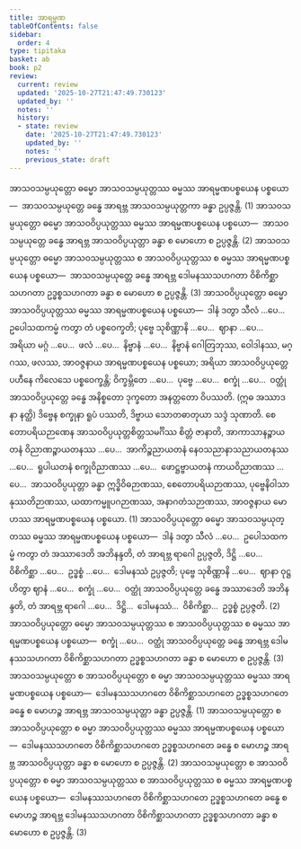 ```yaml
---
title: အာရမ္မဏ
tableOfContents: false
sidebar:
  order: 4
type: tipitaka
basket: ab
book: p2
review:
  current: review
  updated: '2025-10-27T21:47:49.730123'
  updated_by: ''
  notes: ''
  history:
  - state: review
    date: '2025-10-27T21:47:49.730123'
    updated_by: ''
    notes: ''
    previous_state: draft
---
```



<ReviewStatus review={frontmatter.review} showDetails={true} />

<HypothesisAnnotation frontmatter={frontmatter} />

<DynamicBreadcrumb />

<Division number="77" book="p2" e="ch" v="38" p="70">

<Paragraph number="1180" book="p2">
အာသဝသမ္ပယုတ္တော ဓမ္မော အာသဝသမ္ပယုတ္တဿ ဓမ္မဿ အာရမ္မဏပစ္စယေန ပစ္စယော—  အာသဝသမ္ပယုတ္တေ ခန္ဓေ အာရဗ္ဘ အာသဝသမ္ပယုတ္တကာ ခန္ဓာ ဥပ္ပဇ္ဇန္တိ. (1)
</Paragraph>

<Paragraph number="1181" book="p2">
အာသဝသမ္ပယုတ္တော ဓမ္မော အာသဝဝိပ္ပယုတ္တဿ ဓမ္မဿ အာရမ္မဏပစ္စယေန ပစ္စယော—  အာသဝသမ္ပယုတ္တေ ခန္ဓေ အာရဗ္ဘ အာသဝဝိပ္ပယုတ္တာ ခန္ဓာ စ မောဟော စ ဥပ္ပဇ္ဇန္တိ. (2)
</Paragraph>

<Paragraph number="1182" book="p2">
အာသဝသမ္ပယုတ္တော ဓမ္မော အာသဝသမ္ပယုတ္တဿ စ အာသဝဝိပ္ပယုတ္တဿ စ ဓမ္မဿ အာရမ္မဏပစ္စယေန ပစ္စယော—  အာသဝသမ္ပယုတ္တေ ခန္ဓေ အာရဗ္ဘ ဒေါမနဿသဟဂတာ ဝိစိကိစ္ဆာသဟဂတာ ဥဒ္ဓစ္စသဟဂတာ ခန္ဓာ စ မောဟော စ ဥပ္ပဇ္ဇန္တိ. (3)
</Paragraph>

</Division>
<Division number="78" book="p2" e="ch" v="38" p="70">

<Paragraph number="1183" book="p2">
အာသဝဝိပ္ပယုတ္တော ဓမ္မော အာသဝဝိပ္ပယုတ္တဿ ဓမ္မဿ အာရမ္မဏပစ္စယေန ပစ္စယော—  ဒါနံ ဒတွာ သီလံ …ပေ…  ဥပေါသထကမ္မံ ကတွာ တံ ပစ္စဝေက္ခတိ; ပုဗ္ဗေ သုစိဏ္ဏာနိ …ပေ…  ဈာနာ …ပေ…  အရိယာ မဂ္ဂံ …ပေ…  ဖလံ …ပေ…  နိဗ္ဗာနံ …ပေ…  နိဗ္ဗာနံ ဂေါတြဘုဿ, ဝေါဒါနဿ, မဂ္ဂဿ, ဖလဿ, အာဝဇ္ဇနာယ အာရမ္မဏပစ္စယေန ပစ္စယော; အရိယာ အာသဝဝိပ္ပယုတ္တေ ပဟီနေ ကိလေသေ ပစ္စဝေက္ခန္တိ; ဝိက္ခမ္ဘိတေ …ပေ…  ပုဗ္ဗေ …ပေ…  စက္ခုံ …ပေ…  ဝတ္ထုံ အာသဝဝိပ္ပယုတ္တေ ခန္ဓေ အနိစ္စတော ဒုက္ခတော အနတ္တတော ဝိပဿတိ. (ဣဓ အဿာဒနာ နတ္ထိ) ဒိဗ္ဗေန စက္ခုနာ ရူပံ ပဿတိ, ဒိဗ္ဗာယ သောတဓာတုယာ သဒ္ဒံ သုဏာတိ. စေတောပရိယဉာဏေန အာသဝဝိပ္ပယုတ္တစိတ္တသမင်္ဂိဿ စိတ္တံ ဇာနာတိ, အာကာသာနဉ္စာယတနံ ဝိညာဏဉ္စာယတနဿ …ပေ…  အာကိဉ္စညာယတနံ နေဝသညာနာသညာယတနဿ …ပေ…  ရူပါယတနံ စက္ခုဝိညာဏဿ …ပေ…  ဖောဋ္ဌဗ္ဗာယတနံ ကာယဝိညာဏဿ …ပေ…  အာသဝဝိပ္ပယုတ္တာ ခန္ဓာ ဣဒ္ဓိဝိဓဉာဏဿ, စေတောပရိယဉာဏဿ, ပုဗ္ဗေနိဝါသာနုဿတိဉာဏဿ, ယထာကမ္မူပဂဉာဏဿ, အနာဂတံသဉာဏဿ, အာဝဇ္ဇနာယ မောဟဿ အာရမ္မဏပစ္စယေန ပစ္စယော. (1)
</Paragraph>

<Paragraph number="1184" book="p2">
အာသဝဝိပ္ပယုတ္တော ဓမ္မော အာသဝသမ္ပယုတ္တဿ ဓမ္မဿ အာရမ္မဏပစ္စယေန ပစ္စယော—  ဒါနံ ဒတွာ သီလံ …ပေ…  ဥပေါသထကမ္မံ ကတွာ တံ အဿာဒေတိ အဘိနန္ဒတိ, တံ အာရဗ္ဘ ရာဂေါ ဥပ္ပဇ္ဇတိ, ဒိဋ္ဌိ …ပေ…  ဝိစိကိစ္ဆာ …ပေ…  ဥဒ္ဓစ္စံ …ပေ…  ဒေါမနဿံ ဥပ္ပဇ္ဇတိ; ပုဗ္ဗေ သုစိဏ္ဏာနိ …ပေ…  ဈာနာ ဝုဋ္ဌဟိတွာ ဈာနံ …ပေ…  စက္ခုံ …ပေ…  ဝတ္ထုံ အာသဝဝိပ္ပယုတ္တေ ခန္ဓေ အဿာဒေတိ အဘိနန္ဒတိ, တံ အာရဗ္ဘ ရာဂေါ …ပေ…  ဒိဋ္ဌိ…  ဒေါမနဿံ…  ဝိစိကိစ္ဆာ…  ဥဒ္ဓစ္စံ ဥပ္ပဇ္ဇတိ. (2)
</Paragraph>

<Paragraph number="1185" book="p2">
အာသဝဝိပ္ပယုတ္တော ဓမ္မော အာသဝသမ္ပယုတ္တဿ စ အာသဝဝိပ္ပယုတ္တဿ စ ဓမ္မဿ အာရမ္မဏပစ္စယေန ပစ္စယော—  စက္ခုံ …ပေ…  ဝတ္ထုံ အာသဝဝိပ္ပယုတ္တေ ခန္ဓေ အာရဗ္ဘ ဒေါမနဿသဟဂတာ ဝိစိကိစ္ဆာသဟဂတာ ဥဒ္ဓစ္စသဟဂတာ ခန္ဓာ စ မောဟော စ ဥပ္ပဇ္ဇန္တိ. (3)
</Paragraph>

</Division>
<Division number="79" book="p2" e="ch" v="38" p="70">

<Paragraph number="1186" book="p2">
အာသဝသမ္ပယုတ္တော စ အာသဝဝိပ္ပယုတ္တော စ ဓမ္မာ အာသဝသမ္ပယုတ္တဿ ဓမ္မဿ အာရမ္မဏပစ္စယေန ပစ္စယော—  ဒေါမနဿသဟဂတေ ဝိစိကိစ္ဆာသဟဂတေ ဥဒ္ဓစ္စသဟဂတေ ခန္ဓေ စ မောဟဉ္စ အာရဗ္ဘ အာသဝသမ္ပယုတ္တာ ခန္ဓာ ဥပ္ပဇ္ဇန္တိ. (1)
</Paragraph>

<Paragraph number="1187" book="p2">
အာသဝသမ္ပယုတ္တော စ အာသဝဝိပ္ပယုတ္တော စ ဓမ္မာ အာသဝဝိပ္ပယုတ္တဿ ဓမ္မဿ အာရမ္မဏပစ္စယေန ပစ္စယော—  ဒေါမနဿသဟဂတေ ဝိစိကိစ္ဆာသဟဂတေ ဥဒ္ဓစ္စသဟဂတေ ခန္ဓေ စ မောဟဉ္စ အာရဗ္ဘ အာသဝဝိပ္ပယုတ္တာ ခန္ဓာ စ မောဟော စ ဥပ္ပဇ္ဇန္တိ. (2)
</Paragraph>

<Paragraph number="1188" book="p2">
အာသဝသမ္ပယုတ္တော စ အာသဝဝိပ္ပယုတ္တော စ ဓမ္မာ အာသဝသမ္ပယုတ္တဿ စ အာသဝဝိပ္ပယုတ္တဿ စ ဓမ္မဿ အာရမ္မဏပစ္စယေန ပစ္စယော—  ဒေါမနဿသဟဂတေ ဝိစိကိစ္ဆာသဟဂတေ ဥဒ္ဓစ္စသဟဂတေ ခန္ဓေ စ မောဟဉ္စ အာရဗ္ဘ ဒေါမနဿသဟဂတာ ဝိစိကိစ္ဆာသဟဂတာ ဥဒ္ဓစ္စသဟဂတာ ခန္ဓာ စ မောဟော စ ဥပ္ပဇ္ဇန္တိ. (3)
</Paragraph>
</Division>